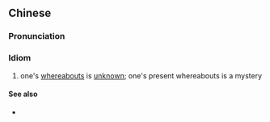 ==Chinese==
{{zh-forms|type=22|1=[[whereabouts]]|2=[[not]] [[clear]]}}

===Pronunciation===
{{zh-pron
|m=xiàluò不míng
|c=haa6 lok6 bat1 ming4
|cat=id
}}

===Idiom===
{{zh-idiom}}

# one's [[whereabouts]] is [[unknown]]; one's present whereabouts is a mystery

====See also====
* {{zh-l|失蹤}}